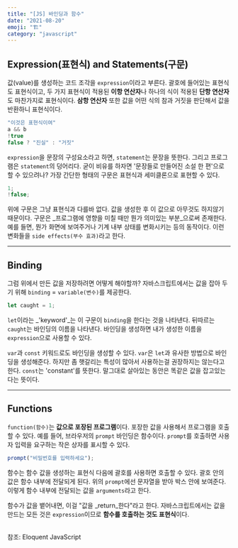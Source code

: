 ```yaml
---
title: "[JS] 바인딩과 함수"
date: "2021-08-20"
emoji: "🏗"
category: "javascript"
---
```


## Expression(표현식) and Statements(구문)

값(value)를 생성하는 코드 조각을 `expression`이라고 부른다.
괄호에 들어있는 표현식도 표현식이고, 두 가지 표현식이 적용된 **이항 연산자**나 하나의 식이 적용된 **단항 연산자**도 마찬가지로 표현식이다.
**삼항 연산자** 또한 값을 어떤 식의 참과 거짓을 판단해서 값을 반환하니 표현식이다.
```js
"이것은 표현식이여"
a && b
!true
false ? "진실" : "거짓"
```

`expression`을 문장의 구성요소라고 하면, `statement`는 문장을 뜻한다. 그리고 프로그램은 `statement`의 덩어리다. 굳이 비유를 하자면 '문장들로 만들어진 소설 한 편'으로 할 수 있으려나?
가장 간단한 형태의 구문은 표현식과 세미클론으로 표현할 수 있다.
```js
1;
!false;
```
위에 구문은 그냥 표현식과 다를바 없다. 값을 생성한 후 이 값으로 아무것도 하지않기 때문이다. 구문은 _프로그램에 영향을 미칠 때만 뭔가 의미있는 부분_으로써 존재한다.
예를 들면, 뭔가 화면에 보여주거나 기계 내부 상태를 변화시키는 등의 동작이다. 이런 변화들을 `side effects(부수 효과)`라고 한다.

***

## Binding

그럼 위에서 만든 값을 저장하려면 어떻게 해야할까? 자바스크립트에서는 값을 잡아 두기 위해 `binding` = `variable(변수)`를 제공한다.
```js
let caught = 1;
```
`let`이라는 _'keyword'_는 이 구문이 `binding`을 한다는 것을 나타낸다. 뒤따르는 `caught`는 바인딩의 이름을 나타낸다.
바인딩을 생성하면 내가 생성한 이름을 `expression`으로 사용할 수 있다.

`var`과 `const` 키워드로도 바인딩을 생성할 수 있다. `var`은 `let`과 유사한 방법으로 바인딩을 생성해준다. 하지만 좀 햇갈리는 특성이 많아서 사용하는걸 권장하지는 않는다고 한다.
`const`는 'constant'를 뜻한다. 말그대로 살아있는 동안은 똑같은 값을 잡고있는다는 뜻이다.

***

## Functions

`function(함수)`는 **값으로 포장된 프로그램**이다. 포장한 값을 사용해서 프로그램을 호출할 수 있다. 예를 들어, 브라우저의 `prompt` 바인딩은 함수이다.
`prompt`를 호출하면 사용자 입력을 요구하는 작은 상자를 표시할 수 있다.
```js
prompt("비밀번호를 입력하세요");
```
함수는 함수 값을 생성하는 표현식 다음에 괄호를 사용하면 호출할 수 있다. 괄호 안의 값은 함수 내부에 전달되게 된다. 위의 `prompt`에선 문자열을 받아 박스 안에 보여준다.
이렇게 함수 내부에 전달되는 값을 `arguments`라고 한다.

함수가 값을 뱉어내면, 이걸 "값을 _return_한다"라고 한다. 자바스크립트에서는 값을 만드는 모든 것은 `expression`이므로 **함수를 호출하는 것도 표현식**이다.

<br/>
참조: Eloquent JavaScript